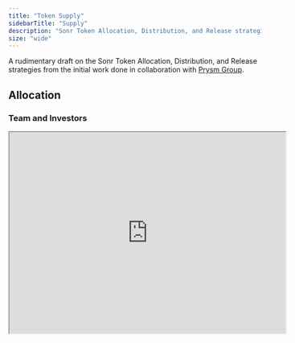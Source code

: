 ```yaml
---
title: "Token Supply"
sidebarTitle: "Supply"
description: "Sonr Token Allocation, Distribution, and Release strategies"
size: "wide"
---
```


A rudimentary draft on the Sonr Token Allocation, Distribution, and Release strategies from the initial work done in collaboration with [Prysm Group](https://prysmgroup.io).

## Allocation

### Team and Investors

<iframe
  width="550"
  height="400"
  src="https://docs.google.com/spreadsheets/d/e/2PACX-1vT6KhgJ8FmD1jEqRdxEM3YWR91uXqqqfCJbGSBSbtFO1ikXHc814ZE9NWneZSW7DGOG0KV0aPvzf2rr/pubchart?oid=635334330&format=interactive"
/>

The initial pool of tokens to be distributed to the team and investors is 250,000,000 SNR. This pool will be distributed as follows:

| Segment Distribution | Allocation | Tokens ($SNR) | Distribution at Launch | Periodic Distribution | Distribution Lock-Up Months | Vesting Months |
| -------------------- | ---------- | ------------- | ---------------------- | --------------------- | --------------------------- | -------------- |
| Community            | 50.00%     | 250,000,000   | See Below              | See Below             | See Below                   | See Below      |
| Core Team            | 25.00%     | 125,000,000   | 0                      | 125,000,000           | 24                          | 48             |
| P1 Sale              | 16.00%     | 80,000,000    | 0                      | 80,000,000            | 12                          | 24             |
| P2 Sale              | 9.00%      | 45,000,000    | 0                      | 45,000,000            | 24                          | 24             |
| Total                | 100.00%    | 500,000,000   | 0                      | 500,000,000           | –                           | –              |

---

## Distribution

### Community Segment Schedule

<iframe
  width="550"
  height="400"
  src="https://docs.google.com/spreadsheets/d/e/2PACX-1vS-AeBTRIpc93UuSbK6Xk0nSmDgVtSrrjef31F1qFnRM_SXkpi_7Y6RIfjG6mWb88ILMNyXKCuI5jRS/pubchart?oid=825306865&format=interactive"
/>

After launch the community portion of the token distribution will be distributed as follows:

| Segment Portion               | Allocation | Tokens (SNR) | Amount at Launch | Start Date | Initial Size | Growth Rate (YTD) | SNR Remaining |
| ----------------------------- | ---------- | ------------ | ---------------- | ---------- | ------------ | ----------------- | ------------- |
| Validator Node Subsidies      | 20.00%     | 50,000,000   | 0                | 6/1/2024   | 500,000      | -20%              | 25,312,509    |
| Ecosystem Grants              | 40.00%     | 100,000,000  | 0                | 3/1/2023   | 100,000      | 30%               | 30,298,537    |
| Highway Node Subsidies        | 4.00%      | 10,000,000   | 0                | 1/1/2024   | 150,000      | -20%              | 2,465,294     |
| Governance Proposal Subsidies | 6.00%      | 15,000,000   | 0                | 6/1/2024   | 100,000      | 0%                | 4,700,000     |
| Governance Voting Subsidies   | 6.00%      | 15,000,000   | 0                | 6/1/2024   | 100,000      | 0%                | 4,700,000     |
| Airdrops                      | 0.80%      | 2,000,000    | 500,000          | -          | -            | -                 | 1,500,000     |
| Reserve                       | 23.20%     | 58,000,000   | 0                | N/A        | N/A          | N/A               | N/A           |
| Total                         | 100.00%    | 250,000,000  | 500,000          | -          | -            | –                 | 68,976,340    |
